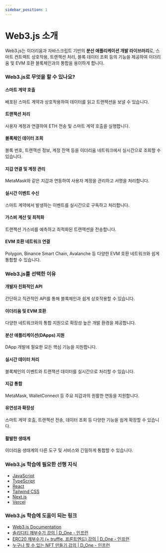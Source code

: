```yaml
---
sidebar_position: 1
---
```


# Web3.js 소개

Web3.js는 이더리움과 자바스크립트 기반의 **분산 애플리케이션 개발 라이브러리**로, 스마트 컨트랙트 상호작용, 트랜잭션 처리, 블록 데이터 조회 등의 기능을 제공하여 이더리움 및 EVM 호환 블록체인과의 통합을 용이하게 합니다.

### Web3.js로 무엇을 할 수 있나요?

#### 스마트 계약 호출

배포된 스마트 계약과 상호작용하여 데이터를 읽고 트랜잭션을 보낼 수 있습니다.

#### 트랜잭션 처리

사용자 계정과 연결하여 ETH 전송 및 스마트 계약 호출을 실행합니다.

#### 블록체인 데이터 조회

블록 번호, 트랜잭션 정보, 계정 잔액 등을 이더리움 네트워크에서 실시간으로 조회할 수 있습니다.

#### 지갑 연결 및 계정 관리

MetaMask와 같은 지갑과 연동하여 사용자 계정을 관리하고 서명을 처리합니다.

#### 실시간 이벤트 수신

스마트 계약에서 발생하는 이벤트를 실시간으로 구독하고 처리합니다.

#### 가스비 계산 및 최적화

트랜잭션 가스비를 예측하고 최적화된 트랜잭션을 전송합니다.

#### EVM 호환 네트워크 연결

Polygon, Binance Smart Chain, Avalanche 등 다양한 EVM 호환 네트워크와 쉽게 통합할 수 있습니다.

### Web3.js를 선택한 이유

#### 개발자 친화적인 API

간단하고 직관적인 API를 통해 블록체인과 쉽게 상호작용할 수 있습니다.

#### 이더리움 및 EVM 호환

다양한 네트워크와의 통합 지원으로 확장성 높은 개발 환경을 제공합니다.

#### 분산 애플리케이션(DApps) 지원

DApp 개발에 필요한 모든 핵심 기능을 지원합니다.

#### 실시간 데이터 처리

블록체인의 이벤트와 트랜잭션 데이터를 실시간으로 처리할 수 있습니다.

#### 지갑 통합

MetaMask, WalletConnect 등 주요 지갑과의 원활한 연동을 지원합니다.

#### 유연성과 확장성

스마트 계약 호출, 트랜잭션 전송, 데이터 조회 등 다양한 기능을 쉽게 확장할 수 있습니다.

#### 활발한 생태계

이더리움 생태계의 다른 도구 및 서비스와 긴밀하게 통합할 수 있습니다.

### Web3.js 학습에 필요한 선행 지식

- [JavaScript](../javascript)
- [TypeScript](../typescript)
- [React](../react)
- [Tailwind CSS](../tailwindcss)
- [Next.js](../nextjs)
- [Vercel](../vercel)

### Web3.js 학습에 도움이 되는 링크

- [Web3.js Documentation](https://docs.web3js.org/)
- [솔리디티 깨부수기 강의 | D_One - 인프런](https://www.inflearn.com/course/%EC%86%94%EB%A6%AC%EB%94%94%ED%8B%B0-%EC%8A%A4%EB%A7%88%ED%8A%B8-%EC%BB%A8%ED%8A%B8%EB%9E%99)
- [ERC20 깨부수기 (+ truffle, 프론트엔드) 강의 | D_One - 인프런](https://www.inflearn.com/course/%EC%86%94%EB%A6%AC%EB%94%94%ED%8B%B0-%EA%B9%A8%EB%B6%80%EC%88%98%EA%B8%B0-2)
- [누구나 할 수 있는 NFT 만들기 강의 | D_One - 인프런](https://www.inflearn.com/course/%EB%88%84%EA%B5%AC%EB%82%98-nft-%EB%A7%8C%EB%93%A4%EA%B8%B0)

